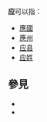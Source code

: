 '''应'''可以指：

* [[應國|應國]]
* [[應州|應州]]
* [[应县|应县]]
* [[应姓|应姓]]

== 參見 ==
{{Wiktionary|應}}
* {{Lookfrom|应}}
* {{Lookfrom|應}}

{{disambig|Y|Cat=一字消歧义}}